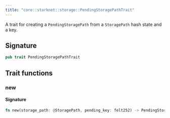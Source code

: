 ```yaml
---
title: "core::starknet::storage::PendingStoragePathTrait"
---
```


A trait for creating a `PendingStoragePath` from a `StoragePath` hash state and a key.



## Signature

```rust
pub trait PendingStoragePathTrait
```



## Trait functions

### new







#### Signature

```rust
fn new(storage_path: @StoragePath, pending_key: felt252) -> PendingStoragePath
```


